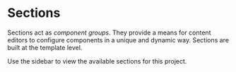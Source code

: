
<Meta title="Sections/Intro" />

# Sections

Sections act as _component groups_. They provide a means for content editors to configure components in a unique and dynamic way. Sections are built at the template level.

Use the sidebar to view the available sections for this project.
